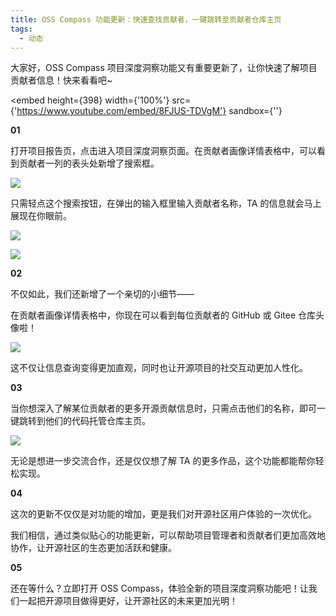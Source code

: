 ```yaml
---
title: OSS Compass 功能更新：快速查找贡献者，一键跳转至贡献者仓库主页
tags:
  - 动态
---
```


大家好，OSS Compass 项目深度洞察功能又有重要更新了，让你快速了解项目贡献者信息！快来看看吧~

<!--truncate-->

<embed
  height={398}
  width={'100%'}
  src={'https://www.youtube.com/embed/8FJUS-TDVgM'}
  sandbox={''}
></embed>

**01**

打开项目报告页，点击进入项目深度洞察页面。在贡献者画像详情表格中，可以看到贡献者一列的表头处新增了搜索框。

![](media/2.png)

只需轻点这个搜索按钮，在弹出的输入框里输入贡献者名称，TA 的信息就会马上展现在你眼前。

![](media/3.png)

![](media/4.png)

**02**

不仅如此，我们还新增了一个亲切的小细节——

在贡献者画像详情表格中，你现在可以看到每位贡献者的 GitHub 或 Gitee 仓库头像啦！

![](media/5.png)

这不仅让信息查询变得更加直观，同时也让开源项目的社交互动更加人性化。

**03**

当你想深入了解某位贡献者的更多开源贡献信息时，只需点击他们的名称，即可一键跳转到他们的代码托管仓库主页。

![](media/6.png)

无论是想进一步交流合作，还是仅仅想了解 TA 的更多作品，这个功能都能帮你轻松实现。

**04**

这次的更新不仅仅是对功能的增加，更是我们对开源社区用户体验的一次优化。

我们相信，通过类似贴心的功能更新，可以帮助项目管理者和贡献者们更加高效地协作，让开源社区的生态更加活跃和健康。

**05**

还在等什么？立即打开 OSS Compass，体验全新的项目深度洞察功能吧！让我们一起把开源项目做得更好，让开源社区的未来更加光明！
